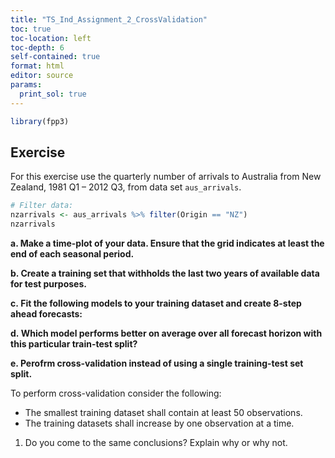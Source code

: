 ---
title: "TS_Ind_Assignment_2_CrossValidation"
toc: true
toc-location: left
toc-depth: 6
self-contained: true
format: html
editor: source
params:
  print_sol: true
---

```{r setup, include=FALSE}
library(fpp3)
```

## Exercise

For this exercise use the quarterly number of arrivals to Australia from New Zealand, 1981 Q1 – 2012 Q3, from data set `aus_arrivals`.

```{r}
# Filter data:
nzarrivals <- aus_arrivals %>% filter(Origin == "NZ")
nzarrivals
```

**a. Make a time-plot of your data. Ensure that the grid indicates at least the end of each seasonal period.**

**b. Create a training set that withholds the last two years of available data for test purposes.**

**c. Fit the following models to your training dataset and create 8-step ahead forecasts:**

**d. Which model performs better on average over all forecast horizon with this particular train-test split?**

**e. Perofrm cross-validation instead of using a single training-test set split.**

To perform cross-validation consider the following:

* The smallest training dataset shall contain at least 50 observations.
* The training datasets shall increase by one observation at a time.

1. Do you come to the same conclusions? Explain why or why not.

